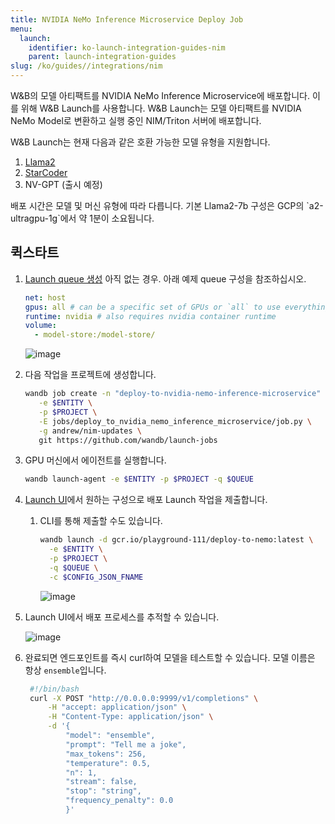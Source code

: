 ```yaml
---
title: NVIDIA NeMo Inference Microservice Deploy Job
menu:
  launch:
    identifier: ko-launch-integration-guides-nim
    parent: launch-integration-guides
slug: /ko/guides//integrations/nim
---
```


W&B의 모델 아티팩트를 NVIDIA NeMo Inference Microservice에 배포합니다. 이를 위해 W&B Launch를 사용합니다. W&B Launch는 모델 아티팩트를 NVIDIA NeMo Model로 변환하고 실행 중인 NIM/Triton 서버에 배포합니다.

W&B Launch는 현재 다음과 같은 호환 가능한 모델 유형을 지원합니다.

1. [Llama2](https://llama.meta.com/llama2/)
2. [StarCoder](https://github.com/bigcode-project/starcoder)
3. NV-GPT (출시 예정)

<Note>
배포 시간은 모델 및 머신 유형에 따라 다릅니다. 기본 Llama2-7b 구성은 GCP의 `a2-ultragpu-1g`에서 약 1분이 소요됩니다.
</Note>

## 퀵스타트

1. [Launch queue 생성](/ko/launch/create-and-deploy-jobs/add-job-to-queue) 아직 없는 경우. 아래 예제 queue 구성을 참조하십시오.

   ```yaml
   net: host
   gpus: all # can be a specific set of GPUs or `all` to use everything
   runtime: nvidia # also requires nvidia container runtime
   volume:
     - model-store:/model-store/
   ```

   <Frame>
    <img src="/images/integrations/nim1.png" alt="image"  />
   </Frame>

2. 다음 작업을 프로젝트에 생성합니다.

   ```bash
   wandb job create -n "deploy-to-nvidia-nemo-inference-microservice" \
      -e $ENTITY \
      -p $PROJECT \
      -E jobs/deploy_to_nvidia_nemo_inference_microservice/job.py \
      -g andrew/nim-updates \
      git https://github.com/wandb/launch-jobs
   ```

3. GPU 머신에서 에이전트를 실행합니다.
   ```bash
   wandb launch-agent -e $ENTITY -p $PROJECT -q $QUEUE
   ```
4. [Launch UI](https://wandb.ai/launch)에서 원하는 구성으로 배포 Launch 작업을 제출합니다.
   1. CLI를 통해 제출할 수도 있습니다.
      ```bash
      wandb launch -d gcr.io/playground-111/deploy-to-nemo:latest \
        -e $ENTITY \
        -p $PROJECT \
        -q $QUEUE \
        -c $CONFIG_JSON_FNAME
      ```
      <Frame>
      <img src="/images/integrations/nim2.png" alt="image"  />
      </Frame>
5. Launch UI에서 배포 프로세스를 추적할 수 있습니다.
   <Frame>
    <img src="/images/integrations/nim3.png" alt="image"  />
   </Frame>
6. 완료되면 엔드포인트를 즉시 curl하여 모델을 테스트할 수 있습니다. 모델 이름은 항상 `ensemble`입니다.
   ```bash
    #!/bin/bash
    curl -X POST "http://0.0.0.0:9999/v1/completions" \
        -H "accept: application/json" \
        -H "Content-Type: application/json" \
        -d '{
            "model": "ensemble",
            "prompt": "Tell me a joke",
            "max_tokens": 256,
            "temperature": 0.5,
            "n": 1,
            "stream": false,
            "stop": "string",
            "frequency_penalty": 0.0
            }'
   ```
